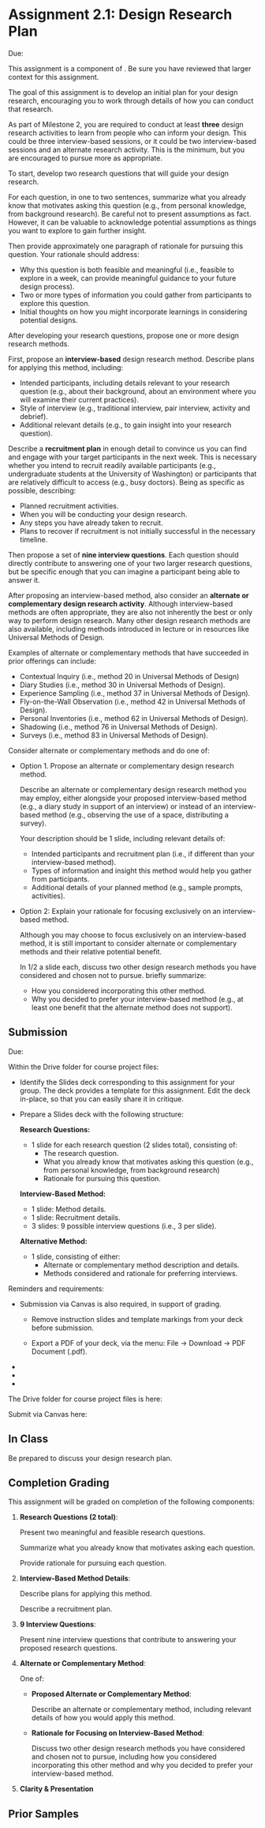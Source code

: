 

# Assignment 2.1: Design Research Plan

<UnderDevelopment display={true} />

Due: <AssignmentDueDateTime assignmentKey={calendarData.assignments.assignment_2_1} />

This assignment is a component of <SiteLink linkKey={SiteLinks.milestone_2_top}/>.
Be sure you have reviewed that larger context for this assignment.

The goal of this assignment is to develop an initial plan for your design research,
encouraging you to work through details of how you can conduct that research.

As part of Milestone 2, you are required to conduct
at least __three__ design research activities
to learn from people who can inform your design.
This could be three interview-based sessions,
or it could be two interview-based sessions and an alternate research activity.
This is the minimum, but you are encouraged to pursue more as appropriate.

To start, develop two research questions that will guide your design research.

For each question, in one to two sentences, summarize what you already know that motivates asking this question
(e.g., from personal knowledge, from background research).
Be careful not to present assumptions as fact.
However, it can be valuable to acknowledge potential assumptions as things you want to explore to gain further insight.

Then provide approximately one paragraph of rationale for pursuing this question.
Your rationale should address:
- Why this question is both feasible and meaningful
  (i.e., feasible to explore in a week, can provide meaningful guidance to your future design process).
- Two or more types of information you could gather from participants to explore this question.
- Initial thoughts on how you might incorporate learnings in considering potential designs.

After developing your research questions, propose one or more design research methods.

First, propose an **interview-based** design research method. 
Describe plans for applying this method, including:
- Intended participants,
  including details relevant to your research question
  (e.g., about their background, about an environment where you will examine their current practices).
- Style of interview (e.g., traditional interview, pair interview, activity and debrief).
- Additional relevant details (e.g., to gain insight into your research question).

Describe a __recruitment plan__ in enough detail to convince us
you can find and engage with your target participants in the next week.
This is necessary whether you intend to recruit
readily available participants (e.g., undergraduate students at the University of Washington)
or participants that are relatively difficult to access (e.g., busy doctors).
Being as specific as possible, describing:
- Planned recruitment activities.
- When you will be conducting your design research.
- Any steps you have already taken to recruit.
- Plans to recover if recruitment is not initially successful in the necessary timeline.

Then propose a set of __nine interview questions__.
Each question should directly contribute to answering one of your two larger research questions,
but be specific enough that you can imagine a participant being able to answer it.

After proposing an interview-based method, also consider an __alternate or complementary design research activity__.
Although interview-based methods are often appropriate,
they are also not inherently the best or only way to perform design research.
Many other design research methods are also available,
including methods introduced in lecture or in resources like Universal Methods of Design.

Examples of alternate or complementary methods that have succeeded in prior offerings can include:
- Contextual Inquiry (i.e., method 20 in Universal Methods of Design)
- Diary Studies (i.e., method 30 in Universal Methods of Design).
- Experience Sampling (i.e., method 37 in Universal Methods of Design).
- Fly-on-the-Wall Observation (i.e., method 42 in Universal Methods of Design).
- Personal Inventories (i.e., method 62 in Universal Methods of Design).
- Shadowing (i.e., method 76 in Universal Methods of Design).
- Surveys (i.e., method 83 in Universal Methods of Design).

Consider alternate or complementary methods and do one of:

- Option 1. Propose an alternate or complementary design research method.

   Describe an alternate or complementary design research method you may employ,
   either alongside your proposed interview-based method (e.g., a diary study in support of an interview)
   or instead of an interview-based method (e.g., observing the use of a space, distributing a survey).

   Your description should be 1 slide, including relevant details of:
   - Intended participants and recruitment plan (i.e., if different than your interview-based method).
   - Types of information and insight this method would help you gather from participants.
   - Additional details of your planned method (e.g., sample prompts, activities).

- Option 2: Explain your rationale for focusing exclusively on an interview-based method.

   Although you may choose to focus exclusively on an interview-based method,
   it is still important to consider alternate or complementary methods and their relative potential benefit.

   In 1/2 a slide each,
   discuss two other design research methods you have considered and chosen not to pursue.
   briefly summarize:
   - How you considered incorporating this other method.
   - Why you decided to prefer your interview-based method
     (e.g., at least one benefit that the alternate method does not support).


## Submission

Due: <AssignmentDueDateTime assignmentKey={calendarData.assignments.assignment_2_1} />

Within the Drive folder for course project files:

- Identify the Slides deck corresponding to this assignment for your group.
  The deck provides a template for this assignment.
  Edit the deck in-place, so that you can easily share it in critique.

- Prepare a Slides deck with the following structure:

  __Research Questions:__
  - 1 slide for each research question (2 slides total), consisting of:
    - The research question.
    - What you already know that motivates asking this question (e.g., from personal knowledge, from background research)
    - Rationale for pursuing this question.

  __Interview-Based Method:__
  - 1 slide: Method details.
  - 1 slide: Recruitment details.
  - 3 slides: 9 possible interview questions (i.e., 3 per slide).

  __Alternative Method:__
  - 1 slide, consisting of either:
    - Alternate or complementary method description and details.
    - Methods considered and rationale for preferring interviews.

Reminders and requirements:

- Submission via Canvas is also required, in support of grading.
  - Remove instruction slides and template markings from your deck before submission.

  - Export a PDF of your deck, via the menu: File -> Download -> PDF Document (.pdf).

- <GroupAssignment />
- <ClarityAndPresentationReference />
- <ParticipantAnonymity />

The Drive folder for course project files is here:

<CourseDataLink linkKey={courseData.linkDriveProjectFiles} outerComponent="p"/>

Submit via Canvas here:

<AssignmentSubmitCanvasLink assignmentKey={calendarData.assignments.assignment_2_1} />

## In Class

Be prepared to discuss your design research plan.

## Completion Grading

This assignment will be graded on completion of the following components:

1. __Research Questions (2 total)__:

   Present two meaningful and feasible research questions.

   Summarize what you already know that motivates asking each question.

   Provide rationale for pursuing each question.

2. __Interview-Based Method Details__:

   Describe plans for applying this method.

   Describe a recruitment plan.

3. __9 Interview Questions__:

   Present nine interview questions that contribute to answering your proposed research questions.

4. __Alternate or Complementary Method__:

   One of:

   - __Proposed Alternate or Complementary Method__:

     Describe an alternate or complementary method,
     including relevant details of how you would apply this method.

   - __Rationale for Focusing on Interview-Based Method__:

     Discuss two other design research methods you have considered and chosen not to pursue,
     including how you considered incorporating this other method
     and why you decided to prefer your interview-based method.

5. __Clarity & Presentation__

## Prior Samples

<PriorSamplesWarning />

<ProjectMilestoneSamples assignment='m2_a21' />
